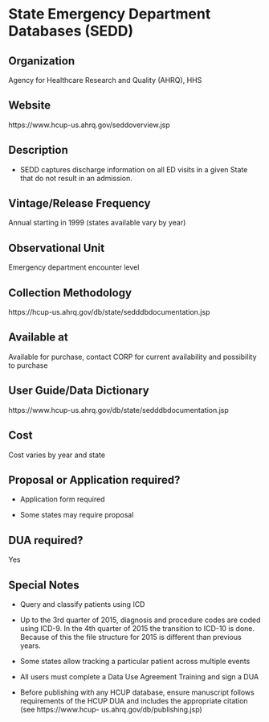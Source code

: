 \mainmatter

<!-- Generated by generateRmd.R; do not edit by hand  -->

# State Emergency Department Databases (SEDD)

## Organization
Agency for Healthcare Research and Quality (AHRQ), HHS

## Website
https://www.hcup-us.ahrq.gov/seddoverview.jsp

## Description
*	SEDD captures discharge information on all ED visits in a given State that do not result in an admission.

## Vintage/Release Frequency
Annual starting in 1999 (states available vary by year)

## Observational Unit
Emergency department encounter level

## Collection Methodology
https://hcup-us.ahrq.gov/db/state/sedddbdocumentation.jsp

## Available at
Available for purchase, contact CORP for current availability and possibility to purchase

## User Guide/Data Dictionary
https://www.hcup-us.ahrq.gov/db/state/sedddbdocumentation.jsp

## Cost
Cost varies by year and state

## Proposal or Application required?
* Application form required
* Some states may require proposal

## DUA required?
Yes

## Special Notes
* Query and classify patients using ICD 
* Up to the 3rd quarter of 2015, diagnosis and procedure codes are coded using ICD-9. In the 4th quarter of 2015 the transition to ICD-10 is done. Because of this the file structure for 2015 is different than previous years. 
* Some states allow tracking a particular patient across multiple events
* All users must complete a Data Use Agreement Training and sign a DUA
* Before publishing with any HCUP database, ensure manuscript follows requirements of the HCUP DUA and includes the appropriate citation (see https://www.hcup- us.ahrq.gov/db/publishing.jsp)

